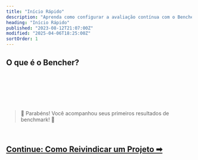 ```yaml
---
title: "Início Rápido"
description: "Aprenda como configurar a avaliação contínua com o Bencher Cloud"
heading: "Início Rápido"
published: "2023-08-12T21:07:00Z"
modified: "2025-04-06T18:25:00Z"
sortOrder: 1
---
```



## O que é o Bencher?

<BencherIntro />

<br />

<InstallBencherCli />

<br />

<BenchmarkHarness />

<br />

<TrackBenchmarks />

<br />
<br />

> 🐰 Parabéns! Você acompanhou seus primeiros resultados de benchmark! 🎉

<br />

<h2><a href="/pt/docs/how-to/claim/">Continue: Como Reivindicar um Projeto ➡</a></h2>
